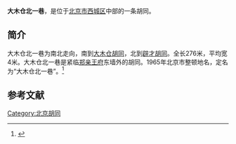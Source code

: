 {{Coord|39.912537|116.3712839|type:landmark_region:CN-11_source:GoogleMaps|display=title}}
'''大木仓北一巷'''，是位于[[北京市|北京市]][[西城区|西城区]]中部的一条胡同。

==简介==
大木仓北一巷为南北走向，南到[[大木仓胡同|大木仓胡同]]，北到[[辟才胡同|辟才胡同]]。全长276米，平均宽4米。大木仓北一巷是紧临[[郑亲王府|郑亲王府]]东墙外的胡同。1965年北京市整顿地名，定名为“大木仓北一巷”。<ref>{{Cite web |url=http://www.bjdclib.com/subdb/laneculture/lane/200907/t20090702_3928.html |title=大木仓北一巷，东华流韵，2009-07-02 |accessdate=2015-03-07 |archive-date=2015-09-23 |archive-url=https://web.archive.org/web/20150923212022/http://www.bjdclib.com/subdb/laneculture/lane/200907/t20090702_3928.html |dead-url=no }}</ref>

==参考文献==
{{reflist}}

[[Category:北京胡同|Category:北京胡同]]